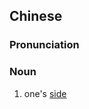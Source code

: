 ==Chinese==
{{zh-forms}}

===Pronunciation===
{{zh-pron
|m=shēnpáng
|h=pfs=sṳ̂n-phòng
|cat=n
}}

===Noun===
{{zh-noun}}

# one's [[side]]